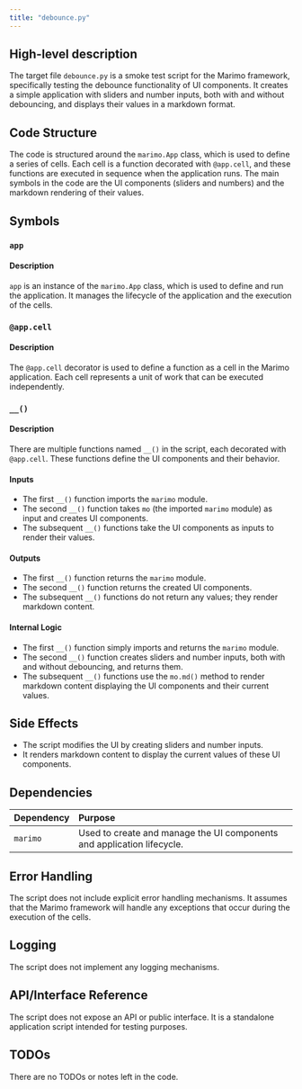 ```yaml
---
title: "debounce.py"
---
```


## High-level description

The target file `debounce.py` is a smoke test script for the Marimo framework, specifically testing the debounce functionality of UI components. It creates a simple application with sliders and number inputs, both with and without debouncing, and displays their values in a markdown format.

## Code Structure

The code is structured around the `marimo.App` class, which is used to define a series of cells. Each cell is a function decorated with `@app.cell`, and these functions are executed in sequence when the application runs. The main symbols in the code are the UI components (sliders and numbers) and the markdown rendering of their values.

## Symbols

### `app`
#### Description
`app` is an instance of the `marimo.App` class, which is used to define and run the application. It manages the lifecycle of the application and the execution of the cells.

### `@app.cell`
#### Description
The `@app.cell` decorator is used to define a function as a cell in the Marimo application. Each cell represents a unit of work that can be executed independently.

### `__()`
#### Description
There are multiple functions named `__()` in the script, each decorated with `@app.cell`. These functions define the UI components and their behavior.

#### Inputs
- The first `__()` function imports the `marimo` module.
- The second `__()` function takes `mo` (the imported `marimo` module) as input and creates UI components.
- The subsequent `__()` functions take the UI components as inputs to render their values.

#### Outputs
- The first `__()` function returns the `marimo` module.
- The second `__()` function returns the created UI components.
- The subsequent `__()` functions do not return any values; they render markdown content.

#### Internal Logic
- The first `__()` function simply imports and returns the `marimo` module.
- The second `__()` function creates sliders and number inputs, both with and without debouncing, and returns them.
- The subsequent `__()` functions use the `mo.md()` method to render markdown content displaying the UI components and their current values.

## Side Effects

- The script modifies the UI by creating sliders and number inputs.
- It renders markdown content to display the current values of these UI components.

## Dependencies

| Dependency | Purpose |
|:-----------|:--------|
| `marimo`   | Used to create and manage the UI components and application lifecycle. |

## Error Handling

The script does not include explicit error handling mechanisms. It assumes that the Marimo framework will handle any exceptions that occur during the execution of the cells.

## Logging

The script does not implement any logging mechanisms.

## API/Interface Reference

The script does not expose an API or public interface. It is a standalone application script intended for testing purposes.

## TODOs

There are no TODOs or notes left in the code.